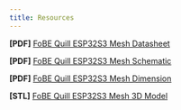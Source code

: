 ```yaml
---
title: Resources
---
```


**[PDF]** [FoBE Quill ESP32S3 Mesh Datasheet](/assets/files/f1102/f1102.prj.datasheet.r1a.pdf)

**[PDF]** [FoBE Quill ESP32S3 Mesh Schematic](/assets/files/f1102/f1102.prj.sch.r1a.pdf)

**[PDF]** [FoBE Quill ESP32S3 Mesh Dimension](/assets/files/f1102/f1102.prj.dim.r1a.pdf)

**[STL]** [FoBE Quill ESP32S3 Mesh 3D Model](/assets/files/f1102/f1102.prj.model.r1a.stl)
